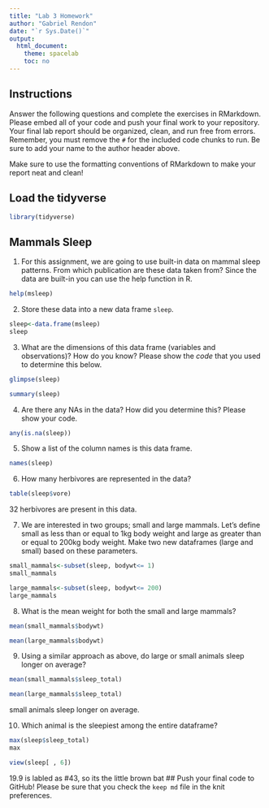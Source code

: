 ```yaml
---
title: "Lab 3 Homework"
author: "Gabriel Rendon"
date: "`r Sys.Date()`"
output:
  html_document:
    theme: spacelab
    toc: no
---
```


## Instructions
Answer the following questions and complete the exercises in RMarkdown. Please embed all of your code and push your final work to your repository. Your final lab report should be organized, clean, and run free from errors. Remember, you must remove the `#` for the included code chunks to run. Be sure to add your name to the author header above.  

Make sure to use the formatting conventions of RMarkdown to make your report neat and clean!  

## Load the tidyverse
```r
library(tidyverse)
```

## Mammals Sleep
1. For this assignment, we are going to use built-in data on mammal sleep patterns. From which publication are these data taken from? Since the data are built-in you can use the help function in R.
```r
help(msleep)
```

2. Store these data into a new data frame `sleep`.
```r
sleep<-data.frame(msleep)
sleep
```

3. What are the dimensions of this data frame (variables and observations)? How do you know? Please show the *code* that you used to determine this below.  
```r
glimpse(sleep)
```
```r
summary(sleep)
```

4. Are there any NAs in the data? How did you determine this? Please show your code.  
```r
any(is.na(sleep))
```

5. Show a list of the column names is this data frame.
```r
names(sleep)
```

6. How many herbivores are represented in the data?  
```r
table(sleep$vore)
```
32 herbivores are present in this data.

7. We are interested in two groups; small and large mammals. Let's define small as less than or equal to 1kg body weight and large as greater than or equal to 200kg body weight. Make two new dataframes (large and small) based on these parameters.
```r
small_mammals<-subset(sleep, bodywt<= 1)
small_mammals
```
```r
large_mammals<-subset(sleep, bodywt<= 200)
large_mammals
```

8. What is the mean weight for both the small and large mammals?
```r
mean(small_mammals$bodywt)
```

```r
mean(large_mammals$bodywt)
```

9. Using a similar approach as above, do large or small animals sleep longer on average?  
```r
mean(small_mammals$sleep_total)
```

```r
mean(large_mammals$sleep_total)
```
small animals sleep longer on average. 

10. Which animal is the sleepiest among the entire dataframe?
```r
max(sleep$sleep_total)
max
```

```r
view(sleep[ , 6])
```
19.9 is labled as #43, so its the little brown bat
## Push your final code to GitHub!
Please be sure that you check the `keep md` file in the knit preferences.   